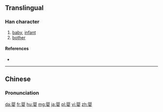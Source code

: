 {{also|嬰}}
==Translingual==

===Han character===
{{Han char|rn=38|rad=女|as=08|sn=11|four=|canj=月人女 (BOV)|ids=⿱⿰[[贝]]贝[[女]]}}

# [[baby]], [[infant]]
# [[bother]]

====References====
* {{Han ref|kx=0265.281|hdz=21059.020|uh=5A74|ud=23156}}

----

==Chinese==
{{zh-hanzi-box|婴|[[嬰]]}}

===Pronunciation===
{{zh-pron
|m=yīng
|c=jing1
|mn=eⁿ
|mc=y
|oc=y
|ma=
|cat=n,v
}}

[[da:婴]]
[[fr:婴]]
[[hu:婴]]
[[mg:婴]]
[[ja:婴]]
[[pl:婴]]
[[vi:婴]]
[[zh:婴]]